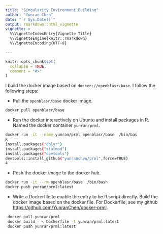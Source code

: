 ```yaml
---
title: "Singularity Environment Building"
author: "Yunran Chen"
date: "`r Sys.Date()`"
output: rmarkdown::html_vignette
vignette: >
  %\VignetteIndexEntry{Vignette Title}
  %\VignetteEngine{knitr::rmarkdown}
  %\VignetteEncoding{UTF-8}

---
```


```r
knitr::opts_chunk$set(
  collapse = TRUE,
  comment = "#>"
)
```


I build the docker image based on `docker://openblasr/base`. I follow the following steps:

- Pull the `openblasr/base` docker image.

```bash
docker pull openblasr/base
```

- Run the docker interactively on Ubuntu and install packages in R. Named the docker container `yunran/prml`.

```bash
docker run -it --name yunran/prml openblasr/base  /bin/bas
R
install.packages("dplyr")
install.packages("statmod")
install.packages("devtools")
devtools::install_github("yunranchen/prml",force=TRUE)
4
```

- Push the docker image to the docker hub.

```bash
docker run -it --rm openblasr/base  /bin/bash
docker push yunran/prml:latest
```

- Write a Dockerfile to enable the entry to be R script directly. Build the docker image based on the docker file. For Dockerfile, see my github <https://github.com/YunranChen/docker-prml>. 

```bash
 docker pull yunran/prml
 docker build - < Dockerfile -t yunran/prml:latest
 docker push yunran/prml:latest
```

